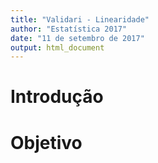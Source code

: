 ```yaml
---
title: "Validari - Linearidade"
author: "Estatística 2017"
date: "11 de setembro de 2017"
output: html_document
---
```

# Introdução

# Objetivo
```r

```



